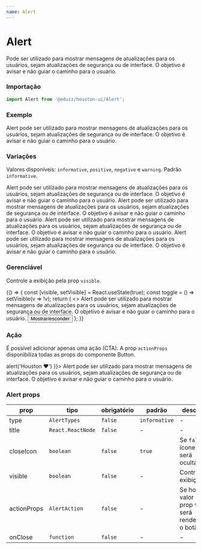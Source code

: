 ```yaml
---
name: Alert
---
```




# Alert

Pode ser utilizado para mostrar mensagens de atualizações para os usuários, sejam atualizações de segurança ou
de interface. O objetivo é avisar e não guiar o caminho para o usuário.

### Importação

```js
import Alert from '@eduzz/houston-ui/Alert';
```

### Exemplo

<Playground>
  <Alert title='Atenção!!!' actionProps={{ text: 'Ação customizada' }}>
    Alert pode ser utilizado para mostrar mensagens de atualizações para os usuários, sejam atualizações de segurança ou
    de interface. O objetivo é avisar e não guiar o caminho para o usuário.
  </Alert>
</Playground>

### Variações

Valores disponíveis: `informative`, `positive`, `negative` e `warning`. Padrão `informative`.

<Playground>
  <Box xs={{ margin: '5px 0' }}>
    <Alert>
      Alert pode ser utilizado para mostrar mensagens de atualizações para os usuários, sejam atualizações de segurança
      ou de interface. O objetivo é avisar e não guiar o caminho para o usuário.
    </Alert>
  </Box>
  <Box xs={{ margin: '5px 0' }}>
    <Alert type='positive'>
      Alert pode ser utilizado para mostrar mensagens de atualizações para os usuários, sejam atualizações de segurança
      ou de interface. O objetivo é avisar e não guiar o caminho para o usuário.
    </Alert>
  </Box>
  <Box xs={{ margin: '5px 0' }}>
    <Alert type='negative'>
      Alert pode ser utilizado para mostrar mensagens de atualizações para os usuários, sejam atualizações de segurança
      ou de interface. O objetivo é avisar e não guiar o caminho para o usuário.
    </Alert>
  </Box>
  <Box xs={{ margin: '5px 0' }}>
    <Alert type='warning'>
      Alert pode ser utilizado para mostrar mensagens de atualizações para os usuários, sejam atualizações de segurança
      ou de interface. O objetivo é avisar e não guiar o caminho para o usuário.
    </Alert>
  </Box>
</Playground>

### Gerenciável

Controle a exibição pela prop `visible`.

<Playground>
  {() => {
    const [visible, setVisible] = React.useState(true);
    const toggle = () => setVisible(v => !v);
    return (
      <>
        <Box xs={{ margin: '5px 0' }}>
          <Alert visible={visible}>
            Alert pode ser utilizado para mostrar mensagens de atualizações para os usuários, sejam atualizações de
            segurança ou de interface. O objetivo é avisar e não guiar o caminho para o usuário.
          </Alert>
        </Box>
        <Button onClick={toggle}>Mostrar/esconder</Button>
      </>
    );
  }}
</Playground>

### Ação

É possível adicionar apenas uma ação (CTA). A prop `actionProps` disponibiliza todas as props do componente Button.

<Playground>
  <Alert actionProps={{ text: 'Ação customizada', onClick: () => alert('Houston ❤️') }}>
    Alert pode ser utilizado para mostrar mensagens de atualizações para os usuários, sejam atualizações de segurança ou
    de interface. O objetivo é avisar e não guiar o caminho para o usuário.
  </Alert>
</Playground>

### Alert props

| prop        | tipo              | obrigatório | padrão        | descrição                                                 |
| ----------- | ----------------- | ----------- | ------------- | --------------------------------------------------------- |
| type        | `AlertTypes`      | `false`     | `informative` | -                                                         |
| title       | `React.ReactNode` | `false`     | -             | -                                                         |
| closeIcon   | `boolean`         | `false`     | `true`        | Se `false`, o ícone (x) será ocultado.                    |
| visible     | `boolean`         | `false`     | -             | Controle de exibição.                                     |
| actionProps | `AlertAction`     | `false`     | -             | Se houver valor na prop `text`, será renderizado o botão. |
| onClose     | `function`        | `false`     | -             | -                                                         |
